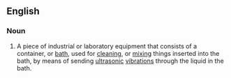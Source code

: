 ==English==

===Noun===
{{en-noun|sg=[[ultrasonic]] [[bath]]}}

# A piece of industrial or laboratory equipment that consists of a container, or [[bath]], used for [[cleaning]], or [[mixing]] things inserted into the bath, by means of sending [[ultrasonic]] [[vibrations]] through the liquid in the bath.